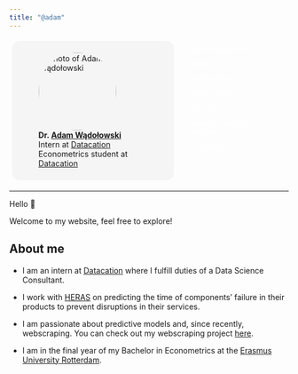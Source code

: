 ```yaml
---
title: "@adam"
---
```




::: columns

::: {.column style="width:50%;height:32.5%;border-radius:1em;margin:1%;padding:1.5%;background-color:#f5f5f5"}
<figure>
    <img src="/images/adam-wadolowski.jpg" alt="Photo of Adam Wądołowski" role="presentation" style="object-fit: cover;width:10em;height:10em;border-radius: 50%;font-size:1em;" class="img-responsive atto_image_button_text-bottom">
    <figcaption>
        <strong>Dr.&nbsp;<span><a href="https://www.lse.ac.uk/DSI/People/Jonathan-Cardoso-Silva" target="_blank" class="external">Adam Wądołowski</a></span></strong> 
        <br/>Intern at <a href="https://www.datacation.nl/en/" target="_blank" class="external">Datacation</a>
        <br/>Econometrics student at <a href="https://www.eur.nl/en" target="_blank" class="external">Datacation</a>
    </figcaption>
</figure>

:::

::: {.column style="width:30%;font-size:0.85em;margin-left:1%;"}
<p></p>

<span class="tag" style="background-color:var(--quarto-hl-st-color); color: white; border-radius: 0.5em;padding:0.35em;margin-bottom:0.5em;">data engineering</span>
<p></p>
<span class="tag" style="background-color:var(--quarto-hl-cn-color); color: white; border-radius: 0.5em;padding:0.35em;margin-bottom:0.5em;">statistics</span>
<p></p>
<span class="tag" style="background-color:var(--quarto-hl-fu-color);color: white; border-radius: 0.5em;padding:0.35em;">optimisation</span>
<p></p>
<span class="tag" style="background-color:var(--quarto-hl-im-color);color: white; border-radius: 0.5em;padding:0.35em;">data science</span>
<p></p>
<span class="tag" style="background-color:var(--quarto-hl-dv-color); color: white; border-radius: 0.5em;padding:0.35em;margin-bottom:0.5em;">time series</span>
<p></p>
<span class="tag" style="background-color:var(--quarto-hl-st-color);color: white; border-radius: 0.5em;padding:0.35em;">machine learning applications</span>
<p></p>
<span class="tag" style="background-color:var(--quarto-hl-cn-color);color: white; border-radius: 0.5em;padding:0.35em;">visualisations</span>


:::

:::

---

Hello 👋

Welcome to my website, feel free to explore!

## About me

- I am an intern at [Datacation](https://www.datacation.nl/en/) where I fulfill duties of a Data Science Consultant.

- I work with [HERAS](https://export.heras.com/) on predicting the time of components' failure in their products to prevent disruptions in their services.

- I am passionate about predictive models and, since recently, webscraping. You can check out my webscraping project [here](https://adamwadolowski.github.io/spotify-playlists-EDA/).

- I am in the final year of my Bachelor in Econometrics at the [Erasmus University Rotterdam](https://www.eur.nl/en). 